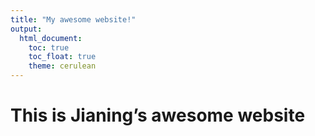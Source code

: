 ```yaml
---
title: "My awesome website!"
output: 
  html_document:
    toc: true
    toc_float: true
    theme: cerulean
---
```


# This is Jianing's awesome website


